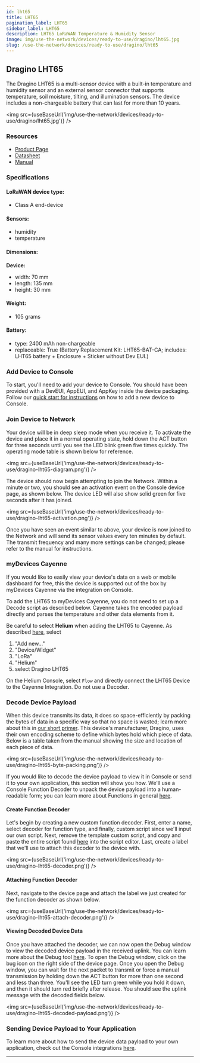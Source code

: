 ```yaml
---
id: lht65
title: LHT65
pagination_label: LHT65
sidebar_label: LHT65
description: LHT65 LoRaWAN Temperature & Humidity Sensor
image: img/use-the-network/devices/ready-to-use/dragino/lht65.jpg
slug: /use-the-network/devices/ready-to-use/dragino/lht65
---
```



## Dragino LHT65

The Dragino LHT65 is a multi-sensor device with a built-in temperature and humidity sensor and an
external sensor connector that supports temperature, soil moisture, tilting, and illumination
sensors. The device includes a non-chargeable battery that can last for more than 10 years.

<img src={useBaseUrl('img/use-the-network/devices/ready-to-use/dragino/lht65.jpg')} />

### Resources

- [Product Page](https://www.dragino.com/products/lora-lorawan-end-node/item/151-lht65.html)
- [Datasheet](https://www.dragino.com/downloads/downloads/LHT65/Datasheet_LHT65_LoRaWAN_Temperature_Humidity_Sensor.pdf)
- [Manual](https://www.dragino.com/downloads/downloads/LHT65/UserManual/LHT65_Temperature_Humidity_Sensor_UserManual_v1.8.5.pdf)

### Specifications

#### LoRaWAN device type:

- Class A end-device

#### Sensors:

- humidity
- temperature

#### Dimensions:

**Device:**

- width: 70 mm
- length: 135 mm
- height: 30 mm

#### Weight:

- 105 grams

#### Battery:

- type: 2400 mAh non-chargeable
- replaceable: True (Battery Replacement Kit: LHT65-BAT-CA; includes: LHT65 battery + Enclosure +
  Sticker without Dev EUI.)

### Add Device to Console

To start, you'll need to add your device to Console. You should have been provided with a DevEUI,
AppEUI, and AppKey inside the device packaging. Follow our
[quick start for instructions](/use-the-network/console/adding-devices) on how to add a new device
to Console.

### Join Device to Network

Your device will be in deep sleep mode when you receive it. To activate the device and place it in a
normal operating state, hold down the ACT button for three seconds until you see the LED blink green
five times quickly. The operating mode table is shown below for reference.

<img src={useBaseUrl('img/use-the-network/devices/ready-to-use/dragino-lht65-diagram.png')} />

The device should now begin attempting to join the Network. Within a minute or two, you should see
an activation event on the Console device page, as shown below. The device LED will also show solid
green for five seconds after it has joined.

<img src={useBaseUrl('img/use-the-network/devices/ready-to-use/dragino-lht65-activation.png')} />

Once you have seen an event similar to above, your device is now joined to the Network and will send
its sensor values every ten minutes by default. The transmit frequency and many more settings can be
changed; please refer to the manual for instructions.

### myDevices Cayenne

If you would like to easily view your device's data on a web or mobile dashboard for free, this the
device is supported out of the box by myDevices Cayenne via the integration on Console.

To add the LHT65 to myDevices Cayenne, you do not need to set up a Decode script as described below.
Cayenne takes the encoded payload directly and parses the temperature and other data elements from
it.

Be careful to select **Helium** when adding the LHT65 to Cayenne. As described
[here](https://docs.mydevices.com/docs/lorawan/helium), select

1. "Add new..."
2. "Device/Widget"
3. "LoRa"
4. "Helium"
5. select Dragino LHT65

On the Helium Console, select `Flow` and directly connect the LHT65 Device to the Cayenne
Integration. Do not use a Decoder.

### Decode Device Payload

When this device transmits its data, it does so space-efficiently by packing the bytes of data in a
specific way so that no space is wasted; learn more about this in
[our short primer](/use-the-network/console/functions). This device's manufacturer, Dragino, uses
their own encoding scheme to define which bytes hold which piece of data. Below is a table taken
from the manual showing the size and location of each piece of data.

<img src={useBaseUrl('img/use-the-network/devices/ready-to-use/dragino-lht65-byte-packing.png')} />

If you would like to decode the device payload to view it in Console or send it to your own
application, this section will show you how. We'll use a Console Function Decoder to unpack the
device payload into a human-readable form; you can learn more about Functions in general
[here](/use-the-network/console/functions/).

#### Create Function Decoder

Let's begin by creating a new custom function decoder. First, enter a name, select decoder for
function type, and finally, custom script since we'll input our own script. Next, remove the
template custom script, and copy and paste the entire script found
[here](https://www.dragino.com/downloads/downloads/LHT65/payload_decode/ttn_payload_decode_v1.7.txt)
into the script editor. Last, create a label that we'll use to attach this decoder to the device
with.

<img src={useBaseUrl('img/use-the-network/devices/ready-to-use/dragino-lht65-decoder.png')} />

#### Attaching Function Decoder

Next, navigate to the device page and attach the label we just created for the function decoder as
shown below.

<img
  src={useBaseUrl('img/use-the-network/devices/ready-to-use/dragino-lht65-attach-decoder.png')}
/>

#### Viewing Decoded Device Data

Once you have attached the decoder, we can now open the Debug window to view the decoded device
payload in the received uplink. You can learn more about the Debug tool
[here](https://docs.helium.com/use-the-network/console/debug). To open the Debug window, click on
the bug icon on the right side of the device page. Once you open the Debug window, you can wait for
the next packet to transmit or force a manual transmission by holding down the ACT button for more
than one second and less than three. You'll see the LED turn green while you hold it down, and then
it should turn red briefly after release. You should see the uplink message with the decoded fields
below.

<img
  src={useBaseUrl('img/use-the-network/devices/ready-to-use/dragino-lht65-decoded-payload.png')}
/>

### Sending Device Payload to Your Application

To learn more about how to send the device data payload to your own application, check out the
Console integrations [here](https://docs.helium.com/use-the-network/console/integrations).

---
